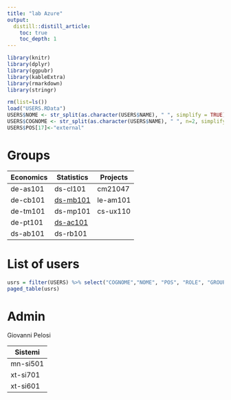 ```yaml
---
title: "lab Azure"
output:
  distill::distill_article:
    toc: true
    toc_depth: 1
---
```


```r
library(knitr)
library(dplyr)
library(ggpubr)
library(kableExtra)
library(rmarkdown)
library(stringr)
```

```r
rm(list=ls())
load("USERS.RData")
USERS$NOME <- str_split(as.character(USERS$NAME), " ", simplify = TRUE)[,1]
USERS$COGNOME <- str_split(as.character(USERS$NAME), " ", n=2, simplify = TRUE)[,2]
USERS$POS[17]<-"external"
```


# Groups

| Economics | Statistics | Projects |
|----------|------------|----------|
| de-as101 | ds-cl101 | cm21047 |
| de-cb101 | [ds-mb101](ds-mb101.html) | le-am101 |
| de-tm101 | ds-mp101 | cs-ux110 |
| de-pt101 | [ds-ac101](ds-ac101.html) |  |
| ds-ab101 | ds-rb101 |  |

# List of users

```r
usrs = filter(USERS) %>% select("COGNOME","NOME", "POS", "ROLE", "GROUP") %>% arrange(POS,COGNOME)
paged_table(usrs)
```

# Admin

Giovanni Pelosi

| Sistemi |
|--|
| mn-si501 | 
| xt-si701 | 
| xt-si601 |



